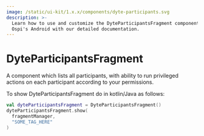 ```yaml
---
image: /static/ui-kit/1.x.x/components/dyte-participants.svg
description: >-
  Learn how to use and customize the DyteParticipantsFragment component in
  Ospi's Android with our detailed documentation.
---
```


# DyteParticipantsFragment

A component which lists all participants, with ability to run privileged actions
on each participant according to your permissions.

To show DyteParticipantsFragment do in kotlin/Java as follows:

```kotlin
val dyteParticipantsFragment = DyteParticipantsFragment()
dyteParticipantsFragment.show(
  fragmentManager,
  "SOME_TAG_HERE"
)
```

<head>
  <title>Android DyteParticipantsFragment</title>
</head>

